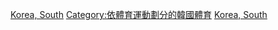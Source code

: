 [[Category:各國水球|Korea, South]]
[[Category:依體育運動劃分的韓國體育‎|Category:依體育運動劃分的韓國體育‎]]
[[Category:亞洲水球|Korea, South]]